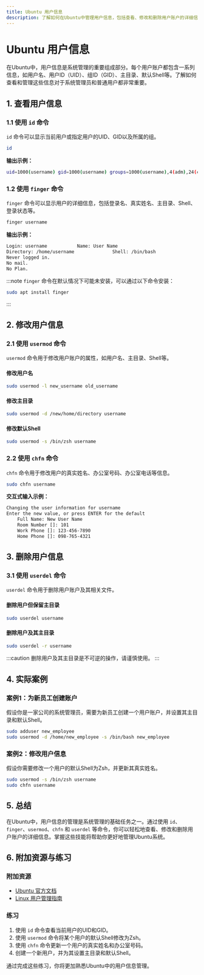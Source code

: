 ```yaml
---
title: Ubuntu 用户信息
description: 了解如何在Ubuntu中管理用户信息，包括查看、修改和删除用户账户的详细信息。
---
```


# Ubuntu 用户信息

在Ubuntu中，用户信息是系统管理的重要组成部分。每个用户账户都包含一系列信息，如用户名、用户ID（UID）、组ID（GID）、主目录、默认Shell等。了解如何查看和管理这些信息对于系统管理员和普通用户都非常重要。

## 1. 查看用户信息

### 1.1 使用 `id` 命令

`id` 命令可以显示当前用户或指定用户的UID、GID以及所属的组。

```bash
id
```

**输出示例：**
```bash
uid=1000(username) gid=1000(username) groups=1000(username),4(adm),24(cdrom),27(sudo),30(dip),46(plugdev),116(lpadmin),126(sambashare))
```

### 1.2 使用 `finger` 命令

`finger` 命令可以显示用户的详细信息，包括登录名、真实姓名、主目录、Shell、登录状态等。

```bash
finger username
```

**输出示例：**
```bash
Login: username           Name: User Name
Directory: /home/username              Shell: /bin/bash
Never logged in.
No mail.
No Plan.
```

:::note
`finger` 命令在默认情况下可能未安装，可以通过以下命令安装：
```bash
sudo apt install finger
```
:::

## 2. 修改用户信息

### 2.1 使用 `usermod` 命令

`usermod` 命令用于修改用户账户的属性，如用户名、主目录、Shell等。

#### 修改用户名
```bash
sudo usermod -l new_username old_username
```

#### 修改主目录
```bash
sudo usermod -d /new/home/directory username
```

#### 修改默认Shell
```bash
sudo usermod -s /bin/zsh username
```

### 2.2 使用 `chfn` 命令

`chfn` 命令用于修改用户的真实姓名、办公室号码、办公室电话等信息。

```bash
sudo chfn username
```

**交互式输入示例：**
```bash
Changing the user information for username
Enter the new value, or press ENTER for the default
	Full Name: New User Name
	Room Number []: 101
	Work Phone []: 123-456-7890
	Home Phone []: 098-765-4321
```

## 3. 删除用户信息

### 3.1 使用 `userdel` 命令

`userdel` 命令用于删除用户账户及其相关文件。

#### 删除用户但保留主目录
```bash
sudo userdel username
```

#### 删除用户及其主目录
```bash
sudo userdel -r username
```

:::caution
删除用户及其主目录是不可逆的操作，请谨慎使用。
:::

## 4. 实际案例

### 案例1：为新员工创建账户

假设你是一家公司的系统管理员，需要为新员工创建一个用户账户，并设置其主目录和默认Shell。

```bash
sudo adduser new_employee
sudo usermod -d /home/new_employee -s /bin/bash new_employee
```

### 案例2：修改用户信息

假设你需要修改一个用户的默认Shell为Zsh，并更新其真实姓名。

```bash
sudo usermod -s /bin/zsh username
sudo chfn username
```

## 5. 总结

在Ubuntu中，用户信息的管理是系统管理的基础任务之一。通过使用 `id`、`finger`、`usermod`、`chfn` 和 `userdel` 等命令，你可以轻松地查看、修改和删除用户账户的详细信息。掌握这些技能将帮助你更好地管理Ubuntu系统。

## 6. 附加资源与练习

### 附加资源
- [Ubuntu 官方文档](https://ubuntu.com/server/docs)
- [Linux 用户管理指南](https://www.linux.com/training-tutorials/users-and-groups-linux/)

### 练习
1. 使用 `id` 命令查看当前用户的UID和GID。
2. 使用 `usermod` 命令将某个用户的默认Shell修改为Zsh。
3. 使用 `chfn` 命令更新一个用户的真实姓名和办公室号码。
4. 创建一个新用户，并为其设置主目录和默认Shell。

通过完成这些练习，你将更加熟悉Ubuntu中的用户信息管理。